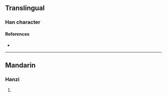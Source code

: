 {{character info/new}}
==Translingual==

===Han character===
{{Han char|rn=94|rad=犬|as=08|sn=11|four=|canj=LYIK|ids=⿱非犬}}

====References====
* {{Han ref|kx=0712.100|dkj=20457|dj=1124.130|hdz=21351.030|uh=7306|ud=29446}}

----

==Mandarin==

===Hanzi===
{{cmn-hanzi|pin=[[fēi]] ([[fei1]])|wg=fei<sup>1</sup>}}

# {{defn|lang=cmn|sort=犬08}}